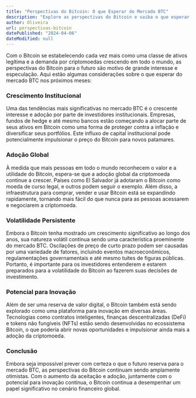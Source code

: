 ```yaml
---
title: "Perspectivas do Bitcoin: O que Esperar do Mercado BTC"
description: "Explore as perspectivas do Bitcoin e saiba o que esperar do mercado BTC nos próximos meses."
author: Oliveira
url: perspectivas-bitcoin
datePublished: "2024-04-06"
dateModified: null
---
```


Com o Bitcoin se estabelecendo cada vez mais como uma classe de ativos legítima e a demanda por criptomoedas crescendo em todo o mundo, as perspectivas do Bitcoin para o futuro são motivo de grande interesse e especulação. Aqui estão algumas considerações sobre o que esperar do mercado BTC nos próximos meses:

### Crescimento Institucional

Uma das tendências mais significativas no mercado BTC é o crescente interesse e adoção por parte de investidores institucionais. Empresas, fundos de hedge e até mesmo bancos estão começando a alocar parte de seus ativos em Bitcoin como uma forma de proteger contra a inflação e diversificar seus portfólios. Este influxo de capital institucional pode potencialmente impulsionar o preço do Bitcoin para novos patamares.

### Adoção Global

À medida que mais pessoas em todo o mundo reconhecem o valor e a utilidade do Bitcoin, espera-se que a adoção global da criptomoeda continue a crescer. Países como El Salvador já adotaram o Bitcoin como moeda de curso legal, e outros podem seguir o exemplo. Além disso, a infraestrutura para comprar, vender e usar Bitcoin está se expandindo rapidamente, tornando mais fácil do que nunca para as pessoas acessarem e negociarem a criptomoeda.

### Volatilidade Persistente

Embora o Bitcoin tenha mostrado um crescimento significativo ao longo dos anos, sua natureza volátil continua sendo uma característica proeminente do mercado BTC. Oscilações de preço de curto prazo podem ser causadas por uma variedade de fatores, incluindo eventos macroeconômicos, regulamentações governamentais e até mesmo tuítes de figuras públicas. Portanto, é importante para os investidores entenderem e estarem preparados para a volatilidade do Bitcoin ao fazerem suas decisões de investimento.

### Potencial para Inovação

Além de ser uma reserva de valor digital, o Bitcoin também está sendo explorado como uma plataforma para inovação em diversas áreas. Tecnologias como contratos inteligentes, finanças descentralizadas (DeFi) e tokens não fungíveis (NFTs) estão sendo desenvolvidas no ecossistema Bitcoin, o que poderia abrir novas oportunidades e impulsionar ainda mais a adoção da criptomoeda.

### Conclusão

Embora seja impossível prever com certeza o que o futuro reserva para o mercado BTC, as perspectivas do Bitcoin continuam sendo amplamente otimistas. Com o aumento da aceitação e adoção, juntamente com o potencial para inovação contínua, o Bitcoin continua a desempenhar um papel significativo no cenário financeiro global.

